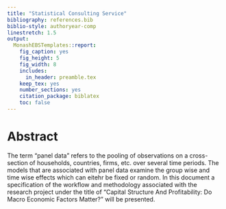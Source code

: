 ```yaml
---
title: "Statistical Consulting Service"
bibliography: references.bib
biblio-style: authoryear-comp
linestretch: 1.5
output:
  MonashEBSTemplates::report:
    fig_caption: yes
    fig_height: 5
    fig_width: 8
    includes:
      in_header: preamble.tex
    keep_tex: yes
    number_sections: yes
    citation_package: biblatex
    toc: false
---
```



# Abstract

The term “panel data” refers to the pooling of observations on a cross-section of households, countries, firms, etc. over several time periods. The models that are associated with panel data examine the group wise and time wise effects which can eitehr be fixed or random. In this document a specification of the workflow and methodology associated with the research project under the title of "Capital Structure And Profitability: Do Macro Economic Factors Matter?" will be presented.



